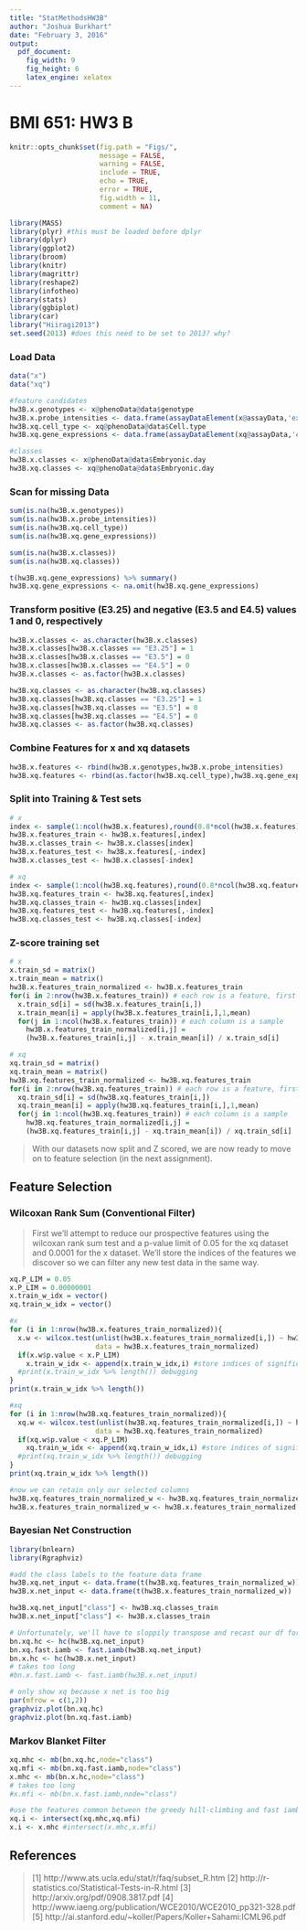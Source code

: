```yaml
---
title: "StatMethodsHW3B"
author: "Joshua Burkhart"
date: "February 3, 2016"
output: 
  pdf_document: 
    fig_width: 9
    fig_height: 6
    latex_engine: xelatex
---
```

# BMI 651: HW3 B

```r
knitr::opts_chunk$set(fig.path = "Figs/",
                      message = FALSE,
                      warning = FALSE,
                      include = TRUE,
                      echo = TRUE,
                      error = TRUE,
                      fig.width = 11,
                      comment = NA)
```

```r
library(MASS)
library(plyr) #this must be loaded before dplyr 
library(dplyr)
library(ggplot2)
library(broom)
library(knitr)
library(magrittr)
library(reshape2)
library(infotheo)
library(stats)
library(ggbiplot)
library(car)
library("Hiiragi2013")
set.seed(2013) #does this need to be set to 2013? why?
```
  
### Load Data
  
```r
data("x")
data("xq")

#feature candidates
hw3B.x.genotypes <- x@phenoData@data$genotype
hw3B.x.probe_intensities <- data.frame(assayDataElement(x@assayData,'exprs'))
hw3B.xq.cell_type <- xq@phenoData@data$Cell.type
hw3B.xq.gene_expressions <- data.frame(assayDataElement(xq@assayData,'exprs'))

#classes
hw3B.x.classes <- x@phenoData@data$Embryonic.day
hw3B.xq.classes <- xq@phenoData@data$Embryonic.day
```

### Scan for missing Data

```r
sum(is.na(hw3B.x.genotypes))
sum(is.na(hw3B.x.probe_intensities))
sum(is.na(hw3B.xq.cell_type))
sum(is.na(hw3B.xq.gene_expressions))

sum(is.na(hw3B.x.classes))
sum(is.na(hw3B.xq.classes))
```

```r
t(hw3B.xq.gene_expressions) %>% summary()
hw3B.xq.gene_expressions <- na.omit(hw3B.xq.gene_expressions)
```

### Transform positive (E3.25) and negative (E3.5 and E4.5) values 1 and 0, respectively

```r
hw3B.x.classes <- as.character(hw3B.x.classes)
hw3B.x.classes[hw3B.x.classes == "E3.25"] = 1
hw3B.x.classes[hw3B.x.classes == "E3.5"] = 0
hw3B.x.classes[hw3B.x.classes == "E4.5"] = 0
hw3B.x.classes <- as.factor(hw3B.x.classes)

hw3B.xq.classes <- as.character(hw3B.xq.classes)
hw3B.xq.classes[hw3B.xq.classes == "E3.25"] = 1
hw3B.xq.classes[hw3B.xq.classes == "E3.5"] = 0
hw3B.xq.classes[hw3B.xq.classes == "E4.5"] = 0
hw3B.xq.classes <- as.factor(hw3B.xq.classes)
```

### Combine Features for x and xq datasets

```r
hw3B.x.features <- rbind(hw3B.x.genotypes,hw3B.x.probe_intensities)
hw3B.xq.features <- rbind(as.factor(hw3B.xq.cell_type),hw3B.xq.gene_expressions)
```

### Split into Training & Test sets

```r
# x
index <- sample(1:ncol(hw3B.x.features),round(0.8*ncol(hw3B.x.features)))
hw3B.x.features_train <- hw3B.x.features[,index]
hw3B.x.classes_train <- hw3B.x.classes[index]
hw3B.x.features_test <- hw3B.x.features[,-index]
hw3B.x.classes_test <- hw3B.x.classes[-index]

# xq
index <- sample(1:ncol(hw3B.xq.features),round(0.8*ncol(hw3B.xq.features)))
hw3B.xq.features_train <- hw3B.xq.features[,index]
hw3B.xq.classes_train <- hw3B.xq.classes[index]
hw3B.xq.features_test <- hw3B.xq.features[,-index]
hw3B.xq.classes_test <- hw3B.xq.classes[-index]
```

### Z-score training set

```r
# x
x.train_sd = matrix()
x.train_mean = matrix()
hw3B.x.features_train_normalized <- hw3B.x.features_train
for(i in 2:nrow(hw3B.x.features_train)) # each row is a feature, first is a factor (genotype)
  x.train_sd[i] = sd(hw3B.x.features_train[i,])
  x.train_mean[i] = apply(hw3B.x.features_train[i,],1,mean)
  for(j in 1:ncol(hw3B.x.features_train)) # each column is a sample
    hw3B.x.features_train_normalized[i,j] =
    (hw3B.x.features_train[i,j] - x.train_mean[i]) / x.train_sd[i]

# xq  
xq.train_sd = matrix()
xq.train_mean = matrix()
hw3B.xq.features_train_normalized <- hw3B.xq.features_train
for(i in 2:nrow(hw3B.xq.features_train)) # each row is a feature, first is a factor (cell_type)
  xq.train_sd[i] = sd(hw3B.xq.features_train[i,])
  xq.train_mean[i] = apply(hw3B.xq.features_train[i,],1,mean)
  for(j in 1:ncol(hw3B.xq.features_train)) # each column is a sample
    hw3B.xq.features_train_normalized[i,j] =
    (hw3B.xq.features_train[i,j] - xq.train_mean[i]) / xq.train_sd[i]
```

> With our datasets now split and Z scored, we are now ready to move on to feature selection (in the next assignment).

## Feature Selection

### Wilcoxan Rank Sum (Conventional Filter)

> First we'll attempt to reduce our prospective features using the wilcoxan rank sum test and a p-value limit of 0.05 for the xq dataset and 0.0001 for the x dataset. We'll store the indices of the features we discover so we can filter any new test data in the same way.

```r
xq.P_LIM = 0.05
x.P_LIM = 0.00000001
x.train_w_idx = vector()
xq.train_w_idx = vector()

#x
for (i in 1:nrow(hw3B.x.features_train_normalized)){
  x.w <- wilcox.test(unlist(hw3B.x.features_train_normalized[i,]) ~ hw3B.x.classes_train,
                     data = hw3B.x.features_train_normalized)
  if(x.w$p.value < x.P_LIM)
    x.train_w_idx <- append(x.train_w_idx,i) #store indices of significant features
  #print(x.train_w_idx %>% length()) debugging
}
print(x.train_w_idx %>% length())

#xq
for (i in 1:nrow(hw3B.xq.features_train_normalized)){
  xq.w <- wilcox.test(unlist(hw3B.xq.features_train_normalized[i,]) ~ hw3B.xq.classes_train,
                     data = hw3B.xq.features_train_normalized)
  if(xq.w$p.value < xq.P_LIM)
    xq.train_w_idx <- append(xq.train_w_idx,i) #store indices of significant features
  #print(xq.train_w_idx %>% length()) debugging 
}
print(xq.train_w_idx %>% length())

#now we can retain only our selected columns
hw3B.xq.features_train_normalized_w <- hw3B.xq.features_train_normalized[xq.train_w_idx,]
hw3B.x.features_train_normalized_w <- hw3B.x.features_train_normalized[x.train_w_idx,]

```

### Bayesian Net Construction

```r
library(bnlearn)
library(Rgraphviz)

#add the class labels to the feature data frame
hw3B.xq.net_input <- data.frame(t(hw3B.xq.features_train_normalized_w))
hw3B.x.net_input <- data.frame(t(hw3B.x.features_train_normalized_w))

hw3B.xq.net_input["class"] <- hw3B.xq.classes_train
hw3B.x.net_input["class"] <- hw3B.x.classes_train

# Unfortunately, we'll have to sloppily transpose and recast our df for this
bn.xq.hc <- hc(hw3B.xq.net_input)
bn.xq.fast.iamb <- fast.iamb(hw3B.xq.net_input)
bn.x.hc <- hc(hw3B.x.net_input)
# takes too long
#bn.x.fast.iamb <- fast.iamb(hw3B.x.net_input)
```

```r
# only show xq because x net is too big
par(mfrow = c(1,2))
graphviz.plot(bn.xq.hc)
graphviz.plot(bn.xq.fast.iamb)
```

### Markov Blanket Filter

```r
xq.mhc <- mb(bn.xq.hc,node="class")
xq.mfi <- mb(bn.xq.fast.iamb,node="class")
x.mhc <- mb(bn.x.hc,node="class")
# takes too long
#x.mfi <- mb(bn.x.fast.iamb,node="class")

#use the features common between the greedy hill-climbing and fast iamb blankets
xq.i <- intersect(xq.mhc,xq.mfi)
x.i <- x.mhc #intersect(x.mhc,x.mfi)
```

## References

> [1] http://www.ats.ucla.edu/stat/r/faq/subset_R.htm
  [2] http://r-statistics.co/Statistical-Tests-in-R.html
  [3] http://arxiv.org/pdf/0908.3817.pdf
  [4] http://www.iaeng.org/publication/WCE2010/WCE2010_pp321-328.pdf
  [5] http://ai.stanford.edu/~koller/Papers/Koller+Sahami:ICML96.pdf

